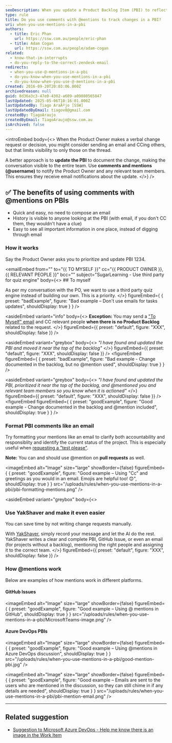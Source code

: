 ```yaml
---
seoDescription: When you update a Product Backlog Item (PBI) to reflect a change verbally requested by the Product Owner, use the discussions feature and mention the user using "@username" instead of sending an email. This keeps track of the conversation and allows everyone involved to stay updated.
type: rule
title: Do you use comments with @mentions to track changes in a PBI?
uri: when-you-use-mentions-in-a-pbi
authors:
  - title: Eric Phan
    url: https://ssw.com.au/people/eric-phan
  - title: Adam Cogan
    url: https://ssw.com.au/people/adam-cogan
related:
  - know-that-im-interrupts
  - do-you-reply-to-the-correct-zendesk-email
redirects:
  - when-you-use-@-mentions-in-a-pbi
  - do-you-know-when-you-use-mentions-in-a-pbi
  - do-you-know-when-you-use-@-mentions-in-a-pbi
created: 2016-09-20T20:03:06.000Z
archivedreason: null
guid: 8d36a3c3-47e0-4302-a609-a09080565847
lastUpdated: 2025-05-06T10:16:01.000Z
lastUpdatedBy: Tiago AraÃºjo [SSW]
lastUpdatedByEmail: tiagov8@gmail.com
createdBy: TiagoAraujo
createdByEmail: TiagoAraujo@ssw.com.au
isArchived: false
---
```


<introEmbed
  body={<>
When the Product Owner makes a verbal change request or decision, you might consider sending an email and CCing others, but that limits visibility to only those on the thread.

A better approach is to **update the PBI** to document the change, making the conversation visible to the entire team. Use **comments and mentions (@username)** to notify the Product Owner and any relevant team members. This ensures they receive email notifications about the update.
  </>}
/>
## ✅ The benefits of using comments with @mentions on PBIs

* Quick and easy, no need to compose an email
* History is visible to anyone looking at the PBI (with email, if you don't CC them, they wouldn't have a clue)
* Easy to see all important information in one place, instead of digging through email

### How it works

Say the Product Owner asks you to prioritize and update PBI 1234.

<emailEmbed
  from=""
  to="&#123;&#123; TO MYSELF &#125;&#125;"
  cc="&#123;&#123; PRODUCT OWNER &#125;&#125;, &#123;&#123; RELEVANT PEOPLE &#125;&#125;"
  bcc=""
  subject="SugarLearning - Use third party for quiz engine"
  body={<>
    ## To myself

As per my conversation with the PO, we want to use a third party quiz engine instead of building our own. This is a priority.
  </>}
  figureEmbed={ {
    preset: "badExample",
    figure: "Bad example – Don't use emails for tasks updates",
    shouldDisplay: true
  } }
/>

<asideEmbed
  variant="info"
  body={<>
    **Exception:** You may send a ["To Myself" email](/send-to-myself-emails) and CC relevant people **when there is no Product Backlog** related to the request.
  </>}
  figureEmbed={{
    preset: "default",
    figure: "XXX",
    shouldDisplay: false
  }}
/>

<asideEmbed
  variant="greybox"
  body={<>
    _"I have found and updated the PBI and moved it near the top of the backlog"_
  </>}
  figureEmbed={{
    preset: "default",
    figure: "XXX",
    shouldDisplay: false
  }}
/>
<figureEmbed figureEmbed={ {
  preset: "badExample",
  figure: "Bad example - Change documented in the backlog, but no @mention used",
  shouldDisplay: true
} } />


<asideEmbed
  variant="greybox"
  body={<>
    _"I have found and updated the PBI, prioritized it near the top of the backlog, and @mentioned you and relevant team members so you know when it is actioned"_
  </>}
  figureEmbed={{
    preset: "default",
    figure: "XXX",
    shouldDisplay: false
  }}
/>
<figureEmbed figureEmbed={ {
  preset: "goodExample",
  figure: "Good example - Change documented in the backlog and @mention included",
  shouldDisplay: true
} } />


### Format PBI comments like an email

Try formatting your mentions like an email to clarify both accountability and responsiblity and identify the current status of the project. This is especially useful when [requesting a "test please"](/request-a-test-please).

**Note:** You can and should use @mention on **pull requests** as well.

<imageEmbed
  alt="Image"
  size="large"
  showBorder={false}
  figureEmbed={ {
    preset: "goodExample",
    figure: "Good example – Using \"Cc\" and greetings as you would in an email. Emojis are helpful too! 😊",
    shouldDisplay: true
  } }
  src="/uploads/rules/when-you-use-mentions-in-a-pbi/pbi-formatting-mentions.png"
/>

<asideEmbed
  variant="greybox"
  body={<>
    
### Use YakShaver and make it even easier

You can save time by not writing change requests manually.

With [YakShaver](https://yakshaver.ai), simply record your message and let the AI do the rest. YakShaver writes a clear and complete PBI, GitHub Issue, or even an email (for projects without a backlog), mentioning the right people and assigning it to the correct team.
  </>}
  figureEmbed={{
    preset: "default",
    figure: "XXX",
    shouldDisplay: false
  }}
/>

### How @mentions work

Below are examples of how mentions work in different platforms.

#### GitHub Issues

<imageEmbed
  alt="Image"
  size="large"
  showBorder={false}
  figureEmbed={ {
    preset: "goodExample",
    figure: "Good example – Using @ mentions in GitHub",
    shouldDisplay: true
  } }
  src="/uploads/rules/when-you-use-mentions-in-a-pbi/MicrosoftTeams-image.png"
/>

#### Azure DevOps PBIs

<imageEmbed
  alt="Image"
  size="large"
  showBorder={false}
  figureEmbed={ {
    preset: "goodExample",
    figure: "Good example – Using @mentions in Azure DevOps discussion",
    shouldDisplay: true
  } }
  src="/uploads/rules/when-you-use-mentions-in-a-pbi/good-mention-pbi.jpg"
/>

<imageEmbed
  alt="Image"
  size="large"
  showBorder={false}
  figureEmbed={ {
    preset: "goodExample",
    figure: "Good example – Emails are sent to the users who are mentioned in the discussion, so they can still chime in if any details are needed",
    shouldDisplay: true
  } }
  src="/uploads/rules/when-you-use-mentions-in-a-pbi/pbi-mention-email.png"
/>

---

## Related suggestion

* [Suggestion to Microsoft Azure DevOps - Help me know there is an image in the Work Item](https://bettersoftwaresuggestions.com/microsoft/azure-devops/help-me-know-there-is-an-image-in-the-work-item/)
